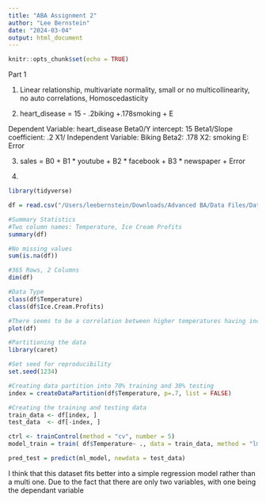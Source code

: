 ```yaml
---
title: "ABA Assignment 2"
author: "Lee Bernstein"
date: "2024-03-04"
output: html_document
---
```


```r
knitr::opts_chunk$set(echo = TRUE)
```

Part 1

1)
Linear relationship, multivariate normality, small or no multicollinearity, no auto correlations, Homoscedasticity

2) 
heart_disease = 15 - .2biking +.178smoking + E

Dependent Variable: heart_disease
Beta0/Y intercept: 15
Beta1/Slope coefficient: .2
X1/ Independent Variable: Biking
Beta2: .178
X2: smoking
E: Error

3)
sales = B0 + B1 * youtube + B2 * facebook + B3 * newspaper + Error

4)
```r
library(tidyverse)

df = read.csv("/Users/leebernstein/Downloads/Advanced BA/Data Files/DataFiles/Ice Cream Sales - temperatures.csv")
```

```r
#Summary Statistics 
#Two column names: Temperature, Ice Cream Profits
summary(df)
```

```r
#No missing values
sum(is.na(df))
```

```r
#365 Rows, 2 Columns
dim(df)
```

```r
#Data Type
class(df$Temperature)
class(df$Ice.Cream.Profits)
```

```r
#There seems to be a correlation between higher temperatures having increased profit
plot(df)
```

```r
#Partitioning the data
library(caret)

#Set seed for reproducibility
set.seed(1234)

#Creating data partition into 70% training and 30% testing
index = createDataPartition(df$Temperature, p=.7, list = FALSE)

#Creating the training and testing data
train_data <- df[index, ]
test_data  <- df[-index, ]
```

```r
ctrl <- trainControl(method = "cv", number = 5)
model_train = train( df$Temperature~ ., data = train_data, method = "lm", trControl = ctrl)
```

```r
pred_test = predict(ml_model, newdata = test_data)
```

I think that this dataset fits better into a simple regression model rather than a multi one. Due to the fact that there are only two variables, with one being the dependant variable









